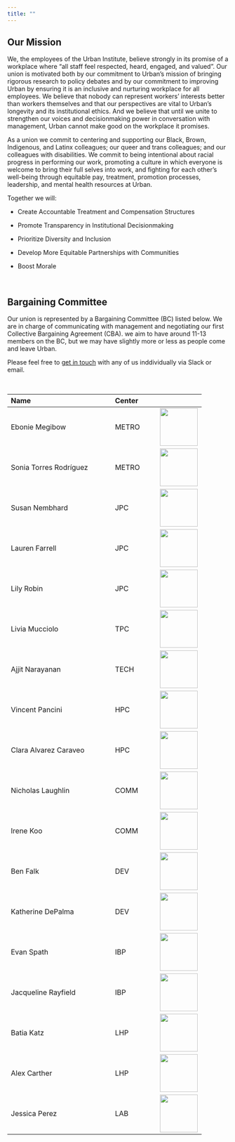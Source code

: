 ```yaml
---
title: ""
---
```


## Our Mission

We, the employees of the Urban Institute, believe strongly in its promise of a workplace where "all staff feel respected, heard, engaged, and valued". Our union is motivated both by our commitment to Urban's mission of bringing rigorous research to policy debates and by our commitment to improving Urban by ensuring it is an inclusive and nurturing workplace for all employees. We believe that nobody can represent workers' interests better than workers themselves and that our perspectives are vital to Urban's longevity and its institutional ethics. And we believe that until we unite to strengthen our voices and decisionmaking power in conversation with management, Urban cannot make good on the workplace it promises.

As a union we commit to centering and supporting our Black, Brown, Indigenous, and Latinx colleagues; our queer and trans colleagues; and our colleagues with disabilities. We commit to being intentional about racial progress in performing our work, promoting a culture in which everyone is welcome to bring their full selves into work, and fighting for each other's well-being through equitable pay, treatment, promotion processes, leadership, and mental health resources at Urban.

Together we will:

-   Create Accountable Treatment and Compensation Structures

-   Promote Transparency in Institutional Decisionmaking

-   Prioritize Diversity and Inclusion

-   Develop More Equitable Partnerships with Communities

-   Boost Morale

<br>

## Bargaining Committee

Our union is represented by a Bargaining Committee (BC) listed below. We are in charge of communicating with management and negotiating our first Collective Bargaining Agreement (CBA). we aim to have around 11-13 members on the BC, but we may have slightly more or less as people come and leave Urban.

Please feel free to [get in touch](contact.qmd) with any of us inddividually via Slack or email. 

<br>

| Name                   | Center |                                                                                                                                                                                                   |
|:--------------------------------------|:----------------|-----------------|
| Ebonie Megibow         | METRO  | ![](https://www.urban.org/sites/default/files/styles/square_large_252x252/public/author/102268/full20picture20with20no20crop_crop.jpg?itok=-aQu4JFv){width="86"}                                  |
| Sonia Torres Rodríguez | METRO  | ![](www/images/urban_union_logo.jpeg){width="86"}   | ![](https://media-exp1.licdn.com/dms/image/C4E03AQHXx6Aq2l9_rQ/profile-displayphoto-shrink_200_200/0/1602433582625?e=1657152000&v=beta&t=wp6FhMKyzPCecbhigFItBIiT_gd99IbVBuOD_mhM0J4){width="86"} |
| Susan Nembhard         | JPC    | ![](https://www.urban.org/sites/default/files/styles/square_large_252x252/public/author/101405/dsc_8822_3.png?h=f3bfeeb6&itok=2kxQ8GJs){width="86"}                                               |
| Lauren Farrell         | JPC    | ![](www/images/lauren_picture_squared.jpg){width="86"}                                             |
| Lily Robin             | JPC    | ![](https://www.urban.org/sites/default/files/styles/square_large_252x252/public/author/100041/lily.jpg?h=989b80e3&itok=BZq3c6Na){width="86"}                                                     |
| Livia Mucciolo         | TPC    | ![](www/images/urban_union_logo.jpeg){width="86"}                                                                                                                                                 |
| Ajjit Narayanan        | TECH   | ![](https://www.urban.org/sites/default/files/styles/square_large_252x252/public/author/99843/ajjitnarayanan.jpg?h=50f42b06&itok=z-Duyfiw){width="86"}                                            |
| Vincent Pancini        | HPC    | ![](www/images/urban_union_logo.jpeg){width="86"}                                      |
| Clara Alvarez Caraveo  | HPC    | ![](https://www.urban.org/sites/default/files/styles/square_large_252x252/public/author/100476/claraalvarezcaraveo.jpg?h=b68c01c3&itok=mWVSOPnl){width="86"}                                      |
| Nicholas Laughlin      | COMM   | ![](https://www.urban.org/sites/default/files/styles/square_large_252x252/public/author/100468/nicklaughlin.jpg?h=b0626f2b&itok=RxDUG52z){width="86"}                                             |
| Irene Koo        | COMM    | ![](www/images/urban_union_logo.jpeg){width="86"}                                                       |
| Ben Falk               | DEV    | ![](https://www.urban.org/sites/default/files/styles/square_large_252x252/public/author/100323/benfalk.jpg?h=54489d5f&itok=n-9GHgFB){width="86"}                                                  |
| Katherine DePalma   | DEV    | ![](www/images/urban_union_logo.jpeg){width="86"}                                                       |
| Evan Spath            | IBP    | ![](www/images/urban_union_logo.jpeg){width="86"}                                                       |
| Jacqueline Rayfield    | IBP    | ![](https://www.urban.org/sites/default/files/styles/square_large_252x252/public/author/102534/headshot_crop.png?itok=aEe2UqSW){width="86"}                                                       |
| Batia Katz            | LHP    | ![](https://www.urban.org/sites/default/files/styles/square_large_252x252/public/author/100440/batiakatz.jpg?h=55e773fd&itok=rCiHbmsE){width="86"}                                                       |
| Alex Carther        | LHP    | ![](https://www.urban.org/sites/default/files/styles/square_large_252x252/public/author/100670/alexcarther.jpg?h=e6bf992d&itok=PiVzBOxV){width="86"}                                                       |
| Jessica Perez        | LAB    | ![](www/images/urban_union_logo.jpeg){width="86"}                                                       |
